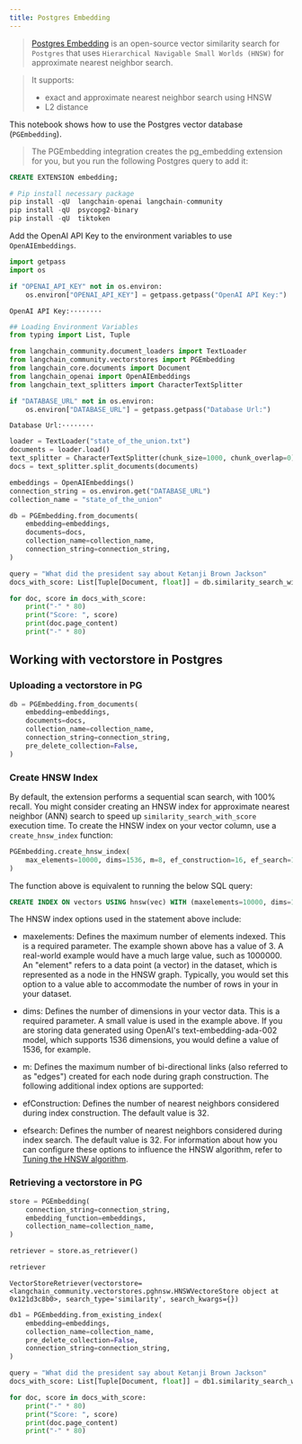 ```yaml
---
title: Postgres Embedding
---
```


> [Postgres Embedding](https://github.com/neondatabase/pg_embedding) is an open-source vector similarity search for `Postgres` that uses  `Hierarchical Navigable Small Worlds (HNSW)` for approximate nearest neighbor search.

>It supports:
>
>- exact and approximate nearest neighbor search using HNSW
>- L2 distance

This notebook shows how to use the Postgres vector database (`PGEmbedding`).

> The PGEmbedding integration creates the pg_embedding extension for you, but you run the following Postgres query to add it:

```sql
CREATE EXTENSION embedding;
```

```python
# Pip install necessary package
pip install -qU  langchain-openai langchain-community
pip install -qU  psycopg2-binary
pip install -qU  tiktoken
```

Add the OpenAI API Key to the environment variables to use `OpenAIEmbeddings`.

```python
import getpass
import os

if "OPENAI_API_KEY" not in os.environ:
    os.environ["OPENAI_API_KEY"] = getpass.getpass("OpenAI API Key:")
```

```output
OpenAI API Key:········
```

```python
## Loading Environment Variables
from typing import List, Tuple
```

```python
from langchain_community.document_loaders import TextLoader
from langchain_community.vectorstores import PGEmbedding
from langchain_core.documents import Document
from langchain_openai import OpenAIEmbeddings
from langchain_text_splitters import CharacterTextSplitter
```

```python
if "DATABASE_URL" not in os.environ:
    os.environ["DATABASE_URL"] = getpass.getpass("Database Url:")
```

```output
Database Url:········
```

```python
loader = TextLoader("state_of_the_union.txt")
documents = loader.load()
text_splitter = CharacterTextSplitter(chunk_size=1000, chunk_overlap=0)
docs = text_splitter.split_documents(documents)

embeddings = OpenAIEmbeddings()
connection_string = os.environ.get("DATABASE_URL")
collection_name = "state_of_the_union"
```

```python
db = PGEmbedding.from_documents(
    embedding=embeddings,
    documents=docs,
    collection_name=collection_name,
    connection_string=connection_string,
)

query = "What did the president say about Ketanji Brown Jackson"
docs_with_score: List[Tuple[Document, float]] = db.similarity_search_with_score(query)
```

```python
for doc, score in docs_with_score:
    print("-" * 80)
    print("Score: ", score)
    print(doc.page_content)
    print("-" * 80)
```

## Working with vectorstore in Postgres

### Uploading a vectorstore in PG

```python
db = PGEmbedding.from_documents(
    embedding=embeddings,
    documents=docs,
    collection_name=collection_name,
    connection_string=connection_string,
    pre_delete_collection=False,
)
```

### Create HNSW Index

By default, the extension performs a sequential scan search, with 100% recall. You might consider creating an HNSW index for approximate nearest neighbor (ANN) search to speed up `similarity_search_with_score` execution time. To create the HNSW index on your vector column, use a `create_hnsw_index` function:

```python
PGEmbedding.create_hnsw_index(
    max_elements=10000, dims=1536, m=8, ef_construction=16, ef_search=16
)
```

The function above is equivalent to running the below SQL query:

```sql
CREATE INDEX ON vectors USING hnsw(vec) WITH (maxelements=10000, dims=1536, m=3, efconstruction=16, efsearch=16);
```

The HNSW index options used in the statement above include:

- maxelements: Defines the maximum number of elements indexed. This is a required parameter. The example shown above has a value of 3. A real-world example would have a much large value, such as 1000000. An "element" refers to a data point (a vector) in the dataset, which is represented as a node in the HNSW graph. Typically, you would set this option to a value able to accommodate the number of rows in your in your dataset.
- dims: Defines the number of dimensions in your vector data. This is a required parameter. A small value is used in the example above. If you are storing data generated using OpenAI's text-embedding-ada-002 model, which supports 1536 dimensions, you would define a value of 1536, for example.
- m: Defines the maximum number of bi-directional links (also referred to as "edges") created for each node during graph construction.
The following additional index options are supported:

- efConstruction: Defines the number of nearest neighbors considered during index construction. The default value is 32.
- efsearch: Defines the number of nearest neighbors considered during index search. The default value is 32.
For information about how you can configure these options to influence the HNSW algorithm, refer to [Tuning the HNSW algorithm](https://neon.tech/docs/extensions/pg_embedding#tuning-the-hnsw-algorithm).

### Retrieving a vectorstore in PG

```python
store = PGEmbedding(
    connection_string=connection_string,
    embedding_function=embeddings,
    collection_name=collection_name,
)

retriever = store.as_retriever()
```

```python
retriever
```

```output
VectorStoreRetriever(vectorstore=<langchain_community.vectorstores.pghnsw.HNSWVectoreStore object at 0x121d3c8b0>, search_type='similarity', search_kwargs={})
```

```python
db1 = PGEmbedding.from_existing_index(
    embedding=embeddings,
    collection_name=collection_name,
    pre_delete_collection=False,
    connection_string=connection_string,
)

query = "What did the president say about Ketanji Brown Jackson"
docs_with_score: List[Tuple[Document, float]] = db1.similarity_search_with_score(query)
```

```python
for doc, score in docs_with_score:
    print("-" * 80)
    print("Score: ", score)
    print(doc.page_content)
    print("-" * 80)
```
